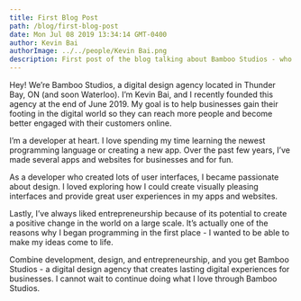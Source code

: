 ```yaml
---
title: First Blog Post
path: /blog/first-blog-post
date: Mon Jul 08 2019 13:34:14 GMT-0400
author: Kevin Bai
authorImage: ../../people/Kevin Bai.png
description: First post of the blog talking about Bamboo Studios - who we are and what we do.
---
```


Hey! We’re Bamboo Studios, a digital design agency located in Thunder Bay, ON (and soon Waterloo). I’m Kevin Bai, and I recently founded this agency at the end of June 2019. My goal is to help businesses gain their footing in the digital world so they can reach more people and become better engaged with their customers online.

I’m a developer at heart. I love spending my time learning the newest programming language or creating a new app. Over the past few years, I’ve made several apps and websites for businesses and for fun.

As a developer who created lots of user interfaces, I became passionate about design. I loved exploring how I could create visually pleasing interfaces and provide great user experiences in my apps and websites.

Lastly, I’ve always liked entrepreneurship because of its potential to create a positive change in the world on a large scale. It’s actually one of the reasons why I began programming in the first place - I wanted to be able to make my ideas come to life.

Combine development, design, and entrepreneurship, and you get Bamboo Studios - a digital design agency that creates lasting digital experiences for businesses. I cannot wait to continue doing what I love through Bamboo Studios.
